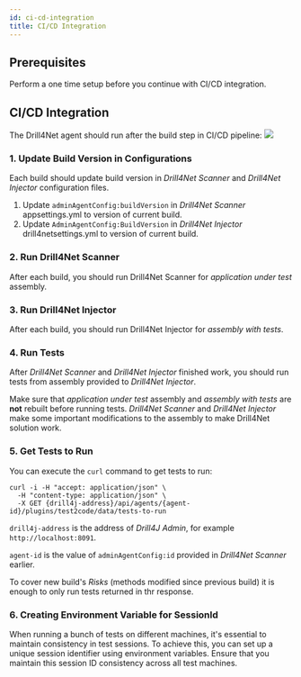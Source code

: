 ```yaml
---
id: ci-cd-integration
title: CI/CD Integration
---
```



## Prerequisites
Perform a <Link to="/docs/drill4net/one-time-setup" target="_blank">one time setup</Link> before you continue with CI/CD integration.

## CI/CD Integration

The Drill4Net agent should run after the build step in CI/CD pipeline:
<Image src="/img/drill4net/drill4net-build-pipeline.svg"/>

### 1. Update Build Version in Configurations
Each build should update build version in *Drill4Net Scanner* and *Drill4Net Injector* configuration files.
1. Update `adminAgentConfig:buildVersion` in *Drill4Net Scanner* appsettings.yml to version of current build.
2. Update `AdminAgentConfig:BuildVersion` in *Drill4Net Injector* drill4netsettings.yml to version of current build.

### 2. Run Drill4Net Scanner
After each build, you should <Link to="/docs/drill4net/drill4net-apps#4-usage" target="_blank">run Drill4Net Scanner</Link> for
*application under test* assembly.

### 3. Run Drill4Net Injector
After each build, you should <Link to="/docs/drill4net/drill4net-apps#4-usage-1" target="_blank">run Drill4Net Injector</Link> for
*assembly with tests*.

### 4. Run Tests
After *Drill4Net Scanner* and *Drill4Net Injector* finished work, you should run tests from assembly provided to 
*Drill4Net Injector*.

<Warning>
    Make sure that <i>application under test</i> assembly and <i>assembly with tests</i> are <b>not</b> rebuilt before running tests. 
    <i>Drill4Net Scanner</i> and <i>Drill4Net Injector</i> make some important modifications to the assembly to make Drill4Net solution work. 
</Warning>

### 5. Get Tests to Run
You can execute the `curl` command to get tests to run:
```
curl -i -H "accept: application/json" \
  -H "content-type: application/json" \
  -X GET {drill4j-address}/api/agents/{agent-id}/plugins/test2code/data/tests-to-run
```
`drill4j-address` is the address of *Drill4J Admin*, for example `http://localhost:8091`.

`agent-id` is the value of `adminAgentConfig:id` provided in *Drill4Net Scanner* earlier.

To cover new build's *Risks* (methods modified since previous build) it is enough to only run tests returned in thr response.

### 6. Creating Environment Variable for SessionId

When running a bunch of tests on different machines, it's essential to maintain consistency in test sessions. To achieve this, you can set up a unique session identifier using environment variables.
Ensure that you maintain this session ID consistency across all test machines.